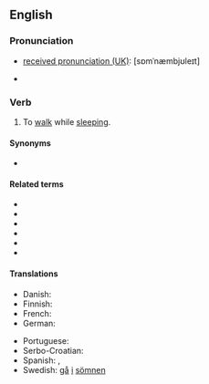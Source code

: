 ==English==

===Pronunciation===
* [[w:Received Pronunciation|received pronunciation (UK)]]: [sɒmˈnæmbjʊleɪt]
* {{a|US}} {{IPA|/sɑːm.ˈnæm.bju.ˌleɪt/|/sɑːm.ˈnæm.bjə.ˌleɪt/|/səm.ˈnæm.bjə.ˌleɪt/|lang=en}}

===Verb===
{{en-verb|somnambulat}}

# {{lb|en|intransitive}} To [[walk]] while [[sleep]]ing.

====Synonyms====
* {{l|en|sleepwalk}}

====Related terms====
* {{l|en|somnambular}}
* {{l|en|somnambulation}}
* {{l|en|somnambulator}}
* {{l|en|somnambulism}}
* {{l|en|somnambulist}}
* {{l|en|somnambulistic}}

====Translations====
{{trans-top|to walk while sleeping}}
* Danish: {{t|da|gå i søvne}}
* Finnish: {{t|fi|kävellä unissaan}}
* French: {{t+|fr|somnambuler}}
* German: {{t+|de|schlafwandeln}}
{{trans-mid}}
* Portuguese: {{t|pt|sonambular}}
* Serbo-Croatian: {{t|sh|mesečarstvo}}
* Spanish: {{t|es|[[ser]] [[sonámbulo]]}}, {{t|es|[[pasear]]se [[dormido]]}}
* Swedish: [[gå]] [[i]] [[sömn|sömnen]]
{{trans-bottom}}